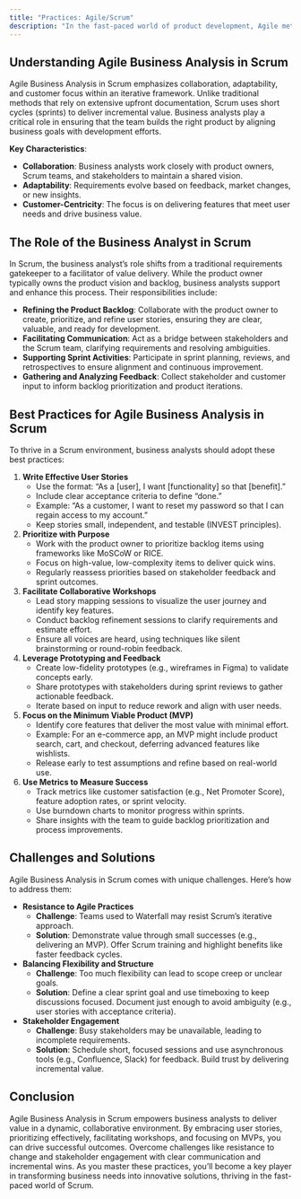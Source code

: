 ```yaml
---
title: "Practices: Agile/Scrum"
description: "In the fast-paced world of product development, Agile methodologies like Scrum have become essential for delivering value quickly and adapting to change. Agile Business Analysis is at the heart of this process, enabling business analysts to bridge business needs and technical execution. This guide explores the role of business analysts in Scrum, key practices, and strategies to overcome challenges, empowering you to excel in a Scrum environment."
---
```


## Understanding Agile Business Analysis in Scrum

Agile Business Analysis in Scrum emphasizes collaboration, adaptability, and customer focus within an iterative framework. Unlike traditional methods that rely on extensive upfront documentation, Scrum uses short cycles (sprints) to deliver incremental value. Business analysts play a critical role in ensuring that the team builds the right product by aligning business goals with development efforts.

**Key Characteristics**:

- **Collaboration**: Business analysts work closely with product owners, Scrum teams, and stakeholders to maintain a shared vision.
- **Adaptability**: Requirements evolve based on feedback, market changes, or new insights.
- **Customer-Centricity**: The focus is on delivering features that meet user needs and drive business value.

## The Role of the Business Analyst in Scrum

In Scrum, the business analyst’s role shifts from a traditional requirements gatekeeper to a facilitator of value delivery. While the product owner typically owns the product vision and backlog, business analysts support and enhance this process. Their responsibilities include:

- **Refining the Product Backlog**: Collaborate with the product owner to create, prioritize, and refine user stories, ensuring they are clear, valuable, and ready for development.
- **Facilitating Communication**: Act as a bridge between stakeholders and the Scrum team, clarifying requirements and resolving ambiguities.
- **Supporting Sprint Activities**: Participate in sprint planning, reviews, and retrospectives to ensure alignment and continuous improvement.
- **Gathering and Analyzing Feedback**: Collect stakeholder and customer input to inform backlog prioritization and product iterations.

## Best Practices for Agile Business Analysis in Scrum

To thrive in a Scrum environment, business analysts should adopt these best practices:

1. **Write Effective User Stories**
   - Use the format: “As a [user], I want [functionality] so that [benefit].”
   - Include clear acceptance criteria to define “done.”
   - Example: “As a customer, I want to reset my password so that I can regain access to my account.”
   - Keep stories small, independent, and testable (INVEST principles).
2. **Prioritize with Purpose**
   - Work with the product owner to prioritize backlog items using frameworks like MoSCoW or RICE.
   - Focus on high-value, low-complexity items to deliver quick wins.
   - Regularly reassess priorities based on stakeholder feedback and sprint outcomes.
3. **Facilitate Collaborative Workshops**
   - Lead story mapping sessions to visualize the user journey and identify key features.
   - Conduct backlog refinement sessions to clarify requirements and estimate effort.
   - Ensure all voices are heard, using techniques like silent brainstorming or round-robin feedback.
4. **Leverage Prototyping and Feedback**
   - Create low-fidelity prototypes (e.g., wireframes in Figma) to validate concepts early.
   - Share prototypes with stakeholders during sprint reviews to gather actionable feedback.
   - Iterate based on input to reduce rework and align with user needs.
5. **Focus on the Minimum Viable Product (MVP)**
   - Identify core features that deliver the most value with minimal effort.
   - Example: For an e-commerce app, an MVP might include product search, cart, and checkout, deferring advanced features like wishlists.
   - Release early to test assumptions and refine based on real-world use.
6. **Use Metrics to Measure Success**
   - Track metrics like customer satisfaction (e.g., Net Promoter Score), feature adoption rates, or sprint velocity.
   - Use burndown charts to monitor progress within sprints.
   - Share insights with the team to guide backlog prioritization and process improvements.

## Challenges and Solutions

Agile Business Analysis in Scrum comes with unique challenges. Here’s how to address them:

- **Resistance to Agile Practices**
  - **Challenge**: Teams used to Waterfall may resist Scrum’s iterative approach.
  - **Solution**: Demonstrate value through small successes (e.g., delivering an MVP). Offer Scrum training and highlight benefits like faster feedback cycles.
- **Balancing Flexibility and Structure**
  - **Challenge**: Too much flexibility can lead to scope creep or unclear goals.
  - **Solution**: Define a clear sprint goal and use timeboxing to keep discussions focused. Document just enough to avoid ambiguity (e.g., user stories with acceptance criteria).
- **Stakeholder Engagement**
  - **Challenge**: Busy stakeholders may be unavailable, leading to incomplete requirements.
  - **Solution**: Schedule short, focused sessions and use asynchronous tools (e.g., Confluence, Slack) for feedback. Build trust by delivering incremental value.

## Conclusion

Agile Business Analysis in Scrum empowers business analysts to deliver value in a dynamic, collaborative environment. By embracing user stories, prioritizing effectively, facilitating workshops, and focusing on MVPs, you can drive successful outcomes. Overcome challenges like resistance to change and stakeholder engagement with clear communication and incremental wins. As you master these practices, you’ll become a key player in transforming business needs into innovative solutions, thriving in the fast-paced world of Scrum.